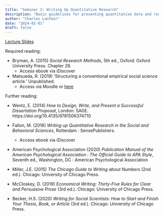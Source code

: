 ```yaml
---
title: "Seminar 2: Writing Up Quantitative Research"
description: "Basic guidelines for presenting quantitative data and results"
author: "Charles Lanfear"
date: "2024-02-01"
draft: false
---
```


[Lecture Slides](https://clanfear.github.io/ioc_crmw/_lectures/2_writing-up-quantitative-research/slides_writing-up-quantitative-research.html)

Required reading:

* Bryman, A. (2015) *Social Research Methods*, 5th ed., Oxford: Oxford University Press. Chapter 28.
   * Access ebook via iDiscover

* Matsueda, R. (2019) ‘Structuring a conventional empirical social science article.’ Unpublished.
   * Access via Moodle or [here](https://clanfear.github.io/ioc_crmw/_lectures/2_writing-up-quantitative-research/reading/S6 Matsueda (2019) Structuring a conventional empirical social science article.pdf)

Further reading:

* Wentz, E. (2014)  *How to Design, Write, and Present a Successful Dissertation Proposal*, London: SAGE.
 https://doi.org/10.4135/9781506374710

* Fallon, M. (2016) *Writing up Quantitative Research in the Social and Behavioral Sciences*, Rotterdam : SensePublishers.
   * Access ebook via iDiscover

* American Psychological Association (2020) *Publication Manual of the American Psychological Association : The Official Guide to APA Style*, Seventh ed., Washington, DC : American Psychological Association

* Miller, J.E. (2015) *The Chicago Guide to Writing about Numbers* (2nd ed.). Chicago: University of Chicago Press.

* McCloskey, D. (2019) *Economical Writing: Thirty-Five Rules for Clear and Persuasive Prose* (3rd ed.). Chicago: University of Chicago Press.

* Becker, H.S. (2020) *Writing for Social Scientists: How to Start and Finish Your Thesis, Book, or Article* (3rd ed.). Chicago: University of Chicago Press.
